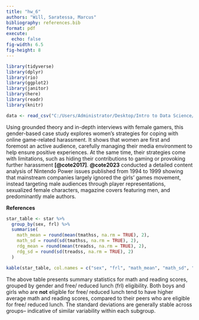 ```yaml
---
title: "hw_6"
authors: "Will, Saratessa, Marcus"
bibliography: references.bib
format: pdf
execute:
  echo: false
fig-width: 6.5
fig-height: 8
---
```


```r
library(tidyverse)
library(dplyr)
library(rio)
library(ggplot2)
library(janitor)
library(here)
library(readr)
library(knitr)
```

```r
data <- read_csv("C:/Users/Administrator/Desktop/Intro to Data Science/hw_6/data/star.csv", show_col_types = FALSE)
```
 
Using grounded theory and in-depth interviews with female gamers, this gender-based case study explores women’s strategies for coping with online game-related harassment. It shows that women are first and foremost an active audience, carefully managing their media environment to help ensure positive experiences. At the same time, their strategies come with limitations, such as hiding their contributions to gaming or provoking further harassment **[@cote2017]**. **@cote2023** conducted a detailed content analysis of Nintendo Power issues published from 1994 to 1999 showing that mainstream companies largely ignored the girls’ games movement, instead targeting male audiences through player representations, sexualized female characters, magazine covers featuring men, and predominantly male authors.

\newpage

**References**

\newpage

```r
star_table <- star %>% 
  group_by(sex, frl) %>% 
  summarise(
    math_mean = round(mean(tmathss, na.rm = TRUE), 2),
    math_sd = round(sd(tmathss, na.rm = TRUE), 2),
    rdg_mean = round(mean(treadss, na.rm = TRUE), 2),
    rdg_sd = round(sd(treadss, na.rm = TRUE), 2)
  ) 
```

```r
kable(star_table, col.names = c("sex", "frl", "math_mean", "math_sd", "rdg_mean", "rdg_sd"))
```

The above table presents summary statistics for math and reading scores, grouped by gender and free/ reduced lunch (frl) eligibility. Both boys and girls who are **not** eligible for free/ reduced lunch tend to have higher average math and reading scores, compared to their peers who are eligible for free/ reduced lunch. The standard deviations are generally stable across groups-- indicative of similar variability within each subgroup.

